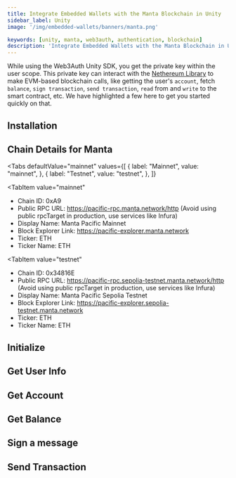 ```yaml
---
title: Integrate Embedded Wallets with the Manta Blockchain in Unity
sidebar_label: Unity
image: '/img/embedded-wallets/banners/manta.png'

keywords: [unity, manta, web3auth, authentication, blockchain]
description: 'Integrate Embedded Wallets with the Manta Blockchain in Unity | Embedded Wallets'
---
```



<SEO
  title="Integrate Embedded Wallets with the Manta Blockchain in Unity"
  description="Integrate Embedded Wallets with the Manta Blockchain in Unity | Embedded Wallets"
  image="https://docs.metamask.io/img/embedded-wallets/banners/manta.png"
  slug="/embedded-wallets/connect-blockchain/evm/manta/unity"
/>

While using the Web3Auth Unity SDK, you get the private key within the user scope. This private key can interact with the [Nethereum Library](https://nethereum.com/) to make EVM-based blockchain calls, like getting the user's `account`, fetch `balance`, `sign transaction`, `send transaction`, `read` from and `write` to the smart contract, etc. We have highlighted a few here to get you started quickly on that.

## Installation

<InstallationSnippet />

## Chain Details for Manta

<Tabs
 defaultValue="mainnet"
  values={[
    { label: "Mainnet", value: "mainnet", },
    { label: "Testnet", value: "testnet", },
  ]}
>
<TabItem
  value="mainnet"
>

- Chain ID: 0xA9
- Public RPC URL: https://pacific-rpc.manta.network/http (Avoid using public rpcTarget in production, use services like Infura)
- Display Name: Manta Pacific Mainnet
- Block Explorer Link: https://pacific-explorer.manta.network
- Ticker: ETH
- Ticker Name: ETH

</TabItem>

<TabItem
  value="testnet"
>

- Chain ID: 0x34816E
- Public RPC URL: https://pacific-rpc.sepolia-testnet.manta.network/http (Avoid using public rpcTarget in production, use services like Infura)
- Display Name: Manta Pacific Sepolia Testnet
- Block Explorer Link: https://pacific-explorer.sepolia-testnet.manta.network
- Ticker: ETH
- Ticker Name: ETH

</TabItem>
</Tabs>

## Initialize

<InitialisationSnippet />

## Get User Info

<UserInfoSnippet />

## Get Account

<GetAccountSnippet />

## Get Balance

<GetBalanceSnippet />

## Sign a message

<SignMessageSnippet />

## Send Transaction

<SendTransactionSnippet />
